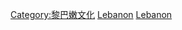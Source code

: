 {{Commons category|Sports in Lebanon}}

[[Category:黎巴嫩文化|Category:黎巴嫩文化]]
[[Category:亞洲各國體育|Lebanon]]
[[Category:阿拉伯世界體育|Lebanon]]